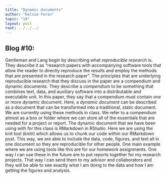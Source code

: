 ```yaml
---
title: "Dynamic documents"
author: "Kelsie Ferin"
topic: "10"
layout: post
root: ../../../
---
```


## Blog #10:

Gentleman and Lang begin by describing what *reproducible research* is. They describe it as "research papers with accompanying software tools that allow the reader to directly reproduce the results and employ the methods that are presented in the research paper". The principles that are underlying reproducible research that they discuss in the paper are a compendium and dynamic documents. They describe a *compendium* to be something that combines text, data, and auxiliary software into a distributable and executable unit. In this paper, they say that a compendium must contain one or more dynamic document. Here, a *dynamic document* can be described as a document that can be transformed into a traditional, static document. We are currently using these methods in class. We refer to a compendium almost as a box or folder where we can store all of the essentials that are needed for a project or report. The dynamic document that we have been using with for this class is RMarkdown in RStudio. Here we are using the knit tool (knitr) which allows us to chunk our code within our RMarkdown post. This way, we are able to include the data, code, figures, and text all in one document so they are reproducible for other people. One main example where we are using tools like this are for our homework assignments. One way I can use these in the future are to put reports together for my research projects. That way I can send them to my advisor and collaborators and they will be able to see exactly what I am doing to the data and how I am getting the figures and analysis. 